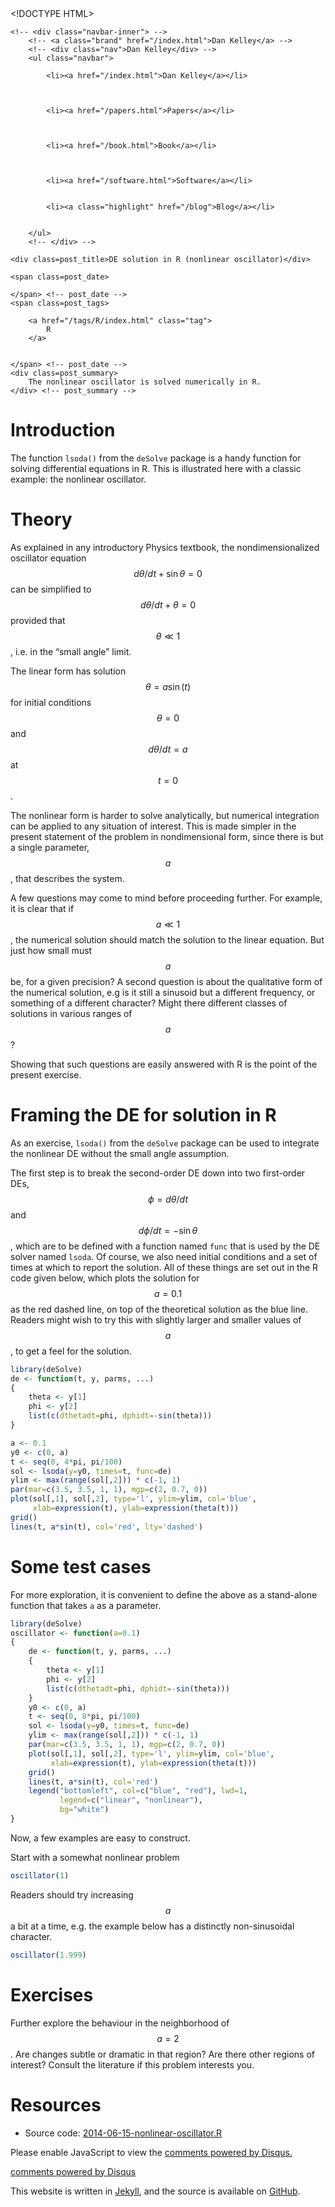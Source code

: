 <!DOCTYPE HTML>
<html>
<head>
<link rel='stylesheet' type='text/css' href='/css/syntax.css' />
<link rel='stylesheet' type='text/css' href='/css/style.css' />
<meta charset="UTF-8">
<title>DE solution in R (nonlinear oscillator)</title>
</head>

<body>
<div class="navbar">
    <!-- <div class="navbar-inner"> -->
        <!-- <a class="brand" href="/index.html">Dan Kelley</a> -->
        <!-- <div class="nav">Dan Kelley</div> -->
        <ul class="navbar">
            
            <li><a href="/index.html">Dan Kelley</a></li>
            

            
            <li><a href="/papers.html">Papers</a></li>
            

            
            <li><a href="/book.html">Book</a></li>
            

            
            <li><a href="/software.html">Software</a></li>
            
            
            <li><a class="highlight" href="/blog">Blog</a></li>
            

        </ul>
        <!-- </div> -->
</div>

<div id="content">
    
<script type="text/javascript" src="http://cdn.mathjax.org/mathjax/latest/MathJax.js?config=TeX-AMS-MML_HTMLorMML"> </script>





<!-- <div class="span8"> -->

<div class=topnav>

<!-- | <a href='/blog'>Home</a> | -->

</div> <!-- topnav -->


<div class="page-header">

    <div class=post_title>DE solution in R (nonlinear oscillator)</div>
<!-- </div> --> <!-- span8 -->

<!-- <div class="span4"> -->

<div class=slug>
    <span class=post_date>
        
    </span> <!-- post_date -->
    <span class=post_tags>
        
        <a href="/tags/R/index.html" class="tag">
            R
        </a>
        
        
    </span> <!-- post_date -->
    <div class=post_summary>
        The nonlinear oscillator is solved numerically in R.
    </div> <!-- post_summary -->
</div> <!-- slug -->

<!-- </div> -->
<!-- span4 -->
</div> <!-- page-header -->



# Introduction

The function ``lsoda()`` from the ``deSolve`` package is a handy function for
solving differential equations in R.  This is illustrated here with a classic
example: the nonlinear oscillator.

# Theory

As explained in any introductory Physics textbook, the nondimensionalized
oscillator equation $$d\theta/dt + \sin\theta = 0$$ can be simplified to
$$d\theta/dt + \theta = 0$$ provided that $$\theta \ll 1$$, i.e. in the "small
angle" limit.  

The linear form has solution $$\theta = a \sin(t)$$ for initial conditions
$$\theta=0$$ and $$d\theta/dt=a$$ at $$t=0$$.

The nonlinear form is harder to solve analytically, but numerical integration
can be applied to any situation of interest.  This is made simpler in the
present statement of the problem in nondimensional form, since there is but a
single parameter, $$a$$, that describes the system.

A few questions may come to mind before proceeding further.  For example, it is
clear that if $$a\ll 1$$, the numerical solution should match the solution to
the linear equation.  But just how small must $$a$$ be, for a given precision?
A second question is about the qualitative form of the numerical solution, e.g
is it still a sinusoid but a different frequency, or something of a different
character?  Might there different classes of solutions in various ranges of
$$a$$?

Showing that such questions are easily answered with R is the point of the
present exercise.

# Framing the DE for solution in R

As an exercise, ``lsoda()`` from the ``deSolve`` package can be used to
integrate the nonlinear DE without the small angle assumption.

The first step is to break the second-order DE down into two first-order DEs,
$$\phi = d\theta/dt$$ and $$d\phi/dt = -\sin\theta$$, which are to be defined
with a function named ``func`` that is used by the DE solver named ``lsoda``.
Of course, we also need initial conditions and a set of times at which to
report the solution.  All of these things are set out in the R code given
below, which plots the solution for $$a=0.1$$ as the red dashed line, on top of
the theoretical solution as the blue line.  Readers might wish to try this with
slightly larger and smaller values of $$a$$, to get a feel for the solution.


```r
library(deSolve)
de <- function(t, y, parms, ...)
{
    theta <- y[1]
    phi <- y[2]
    list(c(dthetadt=phi, dphidt=-sin(theta)))
}

a <- 0.1
y0 <- c(0, a)
t <- seq(0, 4*pi, pi/100)
sol <- lsoda(y=y0, times=t, func=de)
ylim <- max(range(sol[,2])) * c(-1, 1)
par(mar=c(3.5, 3.5, 1, 1), mgp=c(2, 0.7, 0))
plot(sol[,1], sol[,2], type='l', ylim=ylim, col='blue',
     xlab=expression(t), ylab=expression(theta(t)))
grid()
lines(t, a*sin(t), col='red', lty='dashed')
```

# Some test cases

For more exploration, it is convenient to define the above as a stand-alone
function that takes ``a`` as a parameter.

```r
library(deSolve)
oscillator <- function(a=0.1)
{
    de <- function(t, y, parms, ...)
    {
        theta <- y[1]
        phi <- y[2]
        list(c(dthetadt=phi, dphidt=-sin(theta)))
    }
    y0 <- c(0, a)
    t <- seq(0, 8*pi, pi/100)
    sol <- lsoda(y=y0, times=t, func=de)
    ylim <- max(range(sol[,2])) * c(-1, 1)
    par(mar=c(3.5, 3.5, 1, 1), mgp=c(2, 0.7, 0))
    plot(sol[,1], sol[,2], type='l', ylim=ylim, col='blue',
         xlab=expression(t), ylab=expression(theta(t)))
    grid()
    lines(t, a*sin(t), col='red')
    legend("bottomleft", col=c("blue", "red"), lwd=1,
           legend=c("linear", "nonlinear"),
           bg="white")
}
```

Now, a few examples are easy to construct.

Start with a somewhat nonlinear problem
```r
oscillator(1)
```

Readers should try increasing $$a$$ a bit at a time, e.g. the example below has
a distinctly non-sinusoidal character.
```r
oscillator(1.999)
```


# Exercises

Further explore the behaviour in the neighborhood of $$a=2$$.  Are changes
subtle or dramatic in that region?  Are there other regions of interest?
Consult the literature if this problem interests you.

# Resources


* Source code: [2014-06-15-nonlinear-oscillator.R](/assets/2014-06-15-nonlinear-oscillator.R)



<div id="disqus_thread"></div>
<script type="text/javascript">
/* * * CONFIGURATION VARIABLES: EDIT BEFORE PASTING INTO YOUR WEBPAGE * * */
var disqus_shortname = 'dankelleydalhousie'; // required: replace example with your forum shortname

/* * * DON'T EDIT BELOW THIS LINE * * */
(function() {
 var dsq = document.createElement('script'); dsq.type = 'text/javascript'; dsq.async = true;
 dsq.src = '//' + disqus_shortname + '.disqus.com/embed.js';
 (document.getElementsByTagName('head')[0] || document.getElementsByTagName('body')[0]).appendChild(dsq);
 })();
</script>
<noscript>Please enable JavaScript to view the <a href="http://disqus.com/?ref_noscript">comments powered by Disqus.</a></noscript>
<a href="http://disqus.com" class="dsq-brlink">comments powered by <span class="logo-disqus">Disqus</span></a>


</div>

<p class="footnote">This website is written in <a
href="http://jekyllrb.com">Jekyll</a>, and the source is available on <a
href="https://github.com/dankelley/dankelley.github.io">GitHub</a>.</p>

</body>
</html>

